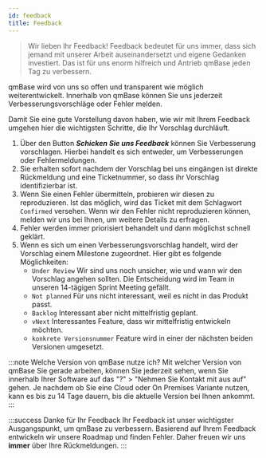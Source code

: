 ---
id: feedback
title: Feedback
---

> Wir lieben Ihr Feedback! Feedback bedeutet für uns immer, dass sich jemand mit unserer Arbeit auseinandersetzt und eigene Gedanken investiert.
> Das ist für uns enorm hilfreich und Antrieb qmBase jeden Tag zu verbessern.

qmBase wird von uns so offen und transparent wie möglich weiterentwickelt. Innerhalb von qmBase können Sie uns jederzeit Verbesserungsvorschläge oder Fehler melden.

Damit Sie eine gute Vorstellung davon haben, wie wir mit Ihrem Feedback umgehen hier die wichtigsten Schritte, die Ihr Vorschlag durchläuft.

1. Über den Button **_Schicken Sie uns Feedback_** können Sie Verbesserung vorschlagen. Hierbei handelt es sich entweder, um Verbesserungen oder Fehlermeldungen.
2. Sie erhalten sofort nachdem der Vorschlag bei uns eingängen ist direkte Rückmeldung und eine Ticketnummer, so dass ihr Vorschlag identifizierbar ist.
3. Wenn Sie einen Fehler übermitteln, probieren wir diesen zu reproduzieren. Ist das möglich, wird das Ticket mit dem Schlagwort <code>Confirmed</code> versehen. Wenn wir den Fehler nicht reproduzieren können, melden wir uns bei Ihnen, um weitere Details zu erfragen.
4. Fehler werden immer priorisiert behandelt und dann möglichst schnell geklärt.
5. Wenn es sich um einen Verbesserungsvorschlag handelt, wird der Vorschlag einem Milestone zugeordnet. Hier gibt es folgende Möglichkeiten:
   - <code>Under Review</code> Wir sind uns noch unsicher, wie und wann wir den Vorschlag
     angehen sollten. Die Entscheidung wird im Team in unseren 14-tägigen Sprint
     Meeting gefällt.
   - <code>Not planned</code> Für uns nicht interessant, weil es nicht in das Produkt
     passt.
   - <code>Backlog</code> Interessant aber nicht mittelfristig geplant.
   - <code>vNext</code> Interessantes Feature, dass wir mittelfristig entwickeln
     möchten.
   - <code>konkrete Versionsnummer</code> Feature wird in einer der nächsten beiden
     Versionen umgesetzt.

:::note Welche Version von qmBase nutze ich?
Mit welcher Version von qmBase Sie gerade arbeiten, können Sie jederzeit sehen, wenn Sie innerhalb Ihrer Software auf das "?" > "Nehmen Sie Kontakt mit aus auf" gehen.
Je nachdem ob Sie eine Cloud oder On Premises Variante nutzen, kann es bis zu 14 Tage dauern, bis die aktuelle Version bei Ihnen ankommt.
:::

:::success Danke für Ihr Feedback
Ihr Feedback ist unser wichtigster Ausgangspunkt, um qmBase zu verbessern. Basierend auf Ihrem Feedback entwickeln wir unsere Roadmap und finden Fehler. Daher freuen wir uns **immer** über Ihre Rückmeldungen.
:::
